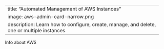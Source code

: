 
---
title: "Automated Management of AWS Instances"
image: aws-admin-card-narrow.png
description: Learn how to configure, create, manage, and delete, one or multiple instances
---

Info about AWS
